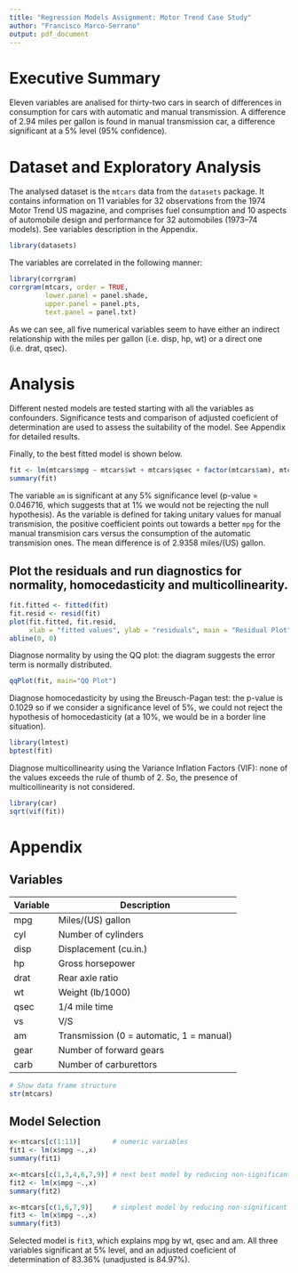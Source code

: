 ```yaml
---
title: "Regression Models Assignment: Motor Trend Case Study"
author: "Francisco Marco-Serrano"
output: pdf_document
---
```


# Executive Summary
Eleven variables are analised for thirty-two cars in search of differences in consumption for cars with automatic and manual transmission. A difference of 2.94 miles per gallon is found in manual transmission car, a difference significant at a 5% level (95% confidence).

# Dataset and Exploratory Analysis
The analysed dataset is the `mtcars` data from the `datasets` package. It contains information on 11 variables for 32 observations from the 1974 Motor Trend US magazine, and comprises fuel consumption and 10 aspects of automobile design and performance for 32 automobiles (1973–74 models). See variables description in the Appendix.

```r
library(datasets)
```

The variables are correlated in the following manner:

```r
library(corrgram)
corrgram(mtcars, order = TRUE,
         lower.panel = panel.shade,
         upper.panel = panel.pts,
         text.panel = panel.txt)
```

As we can see, all five numerical variables seem to have either an indirect relationship with the miles per gallon (i.e. disp, hp, wt) or a direct one (i.e. drat, qsec).


# Analysis

Different nested models are tested starting with all the variables as confounders. Significance tests and comparison of adjusted coeficient of determination are used to assess the suitability of the model. See Appendix for detailed results.

Finally, to the best fitted model is shown below.

```r
fit <- lm(mtcars$mpg ~ mtcars$wt + mtcars$qsec + factor(mtcars$am), mtcars)
summary(fit)
```

The variable `am` is significant at any 5% significance level (p-value = 0.046716, which suggests that at 1% we would not be rejecting the null hypothesis). As the variable is defined for taking unitary values for manual transmision, the positive coefficient points out towards a better `mpg` for the manual transmision cars versus the consumption of the automatic transmision ones. The mean difference is of 2.9358 miles/(US) gallon.

## Plot the residuals and run diagnostics for normality, homocedasticity and multicollinearity.


```r
fit.fitted <- fitted(fit)
fit.resid <- resid(fit)
plot(fit.fitted, fit.resid,
     xlab = "fitted values", ylab = "residuals", main = "Residual Plot")
abline(0, 0)
```

Diagnose normality by using the QQ plot: the diagram suggests the error term is normally distributed.

```r
qqPlot(fit, main="QQ Plot")
```

Diagnose homocedasticity by using the Breusch-Pagan test: the p-value is 0.1029 so if we consider a significance level of 5%, we could not reject the hypothesis of homocedasticity (at a 10%, we would be in a border line situation).

```r
library(lmtest)
bptest(fit)
```

Diagnose multicollinearity using the Variance Inflation Factors (VIF): none of the values exceeds the rule of thumb of 2. So, the presence of multicollinearity is not considered.

```r
library(car)
sqrt(vif(fit))
```

# Appendix

## Variables
Variable | Description
---------|------------
mpg      | Miles/(US) gallon
cyl      | Number of cylinders
disp     | Displacement (cu.in.)
hp       | Gross horsepower
drat     | Rear axle ratio
wt       | Weight (lb/1000)
qsec     | 1/4 mile time
vs       | V/S
am       | Transmission (0 = automatic, 1 = manual)
gear     | Number of forward gears
carb     | Number of carburettors


```r
# Show data frame structure
str(mtcars)
```


## Model Selection
```r
x<-mtcars[c(1:11)]        # numeric variables
fit1 <- lm(x$mpg ~.,x)
summary(fit1)

x<-mtcars[c(1,3,4,6,7,9)] # next best model by reducing non-significant variables
fit2 <- lm(x$mpg ~.,x)
summary(fit2)

x<-mtcars[c(1,6,7,9)]     # simplest model by reducing non-significant variables
fit3 <- lm(x$mpg ~.,x)
summary(fit3)
```

Selected model is `fit3`, which explains mpg by wt, qsec and am. All three variables significant at 5% level, and an adjusted coeficient of determination of 83.36% (unadjusted is 84.97%).